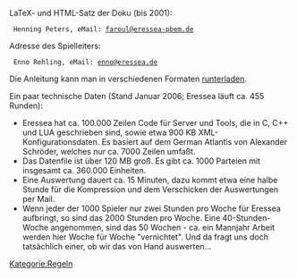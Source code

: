 LaTeX- und HTML-Satz der Doku (bis 2001):

  Henning Peters, eMail: [mailto:faroul@eressea-pbem.de faroul@eressea-pbem.de]

Adresse des Spielleiters:

  Enno Rehling, eMail: [mailto:enno@eressea.de enno@eressea.de]

Die Anleitung kann man in verschiedenen Formaten [http://www.eressea.de/de/downloads.shtml runterladen].

Ein paar technische Daten (Stand Januar 2006; Eressea läuft ca. 455 Runden):

* Eressea hat ca. 100.000 Zeilen Code für Server und Tools, die in C, C++ und LUA geschrieben sind, sowie etwa 900 KB XML-Konfigurationsdaten. Es basiert auf dem German Atlantis von Alexander Schröder, welches nur ca. 7000 Zeilen umfaßt.
* Das Datenfile ist über 120 MB groß. Es gibt ca. 1000 Parteien mit insgesamt ca. 360.000 Einheiten.
* Eine Auswertung dauert ca. 15 Minuten, dazu kommt etwa eine halbe Stunde für die Kompression und dem Verschicken der Auswertungen per Mail.
* Wenn jeder der 1000 Spieler nur zwei Stunden pro Woche für Eressea aufbringt, so sind das 2000 Stunden pro Woche. Eine 40-Stunden-Woche angenommen, sind das 50 Wochen - ca. ein Mannjahr Arbeit werden hier Woche für Woche "vernichtet". Und da fragt uns doch tatsächlich einer, ob wir das von Hand auswerten...

[[Kategorie:Regeln]]